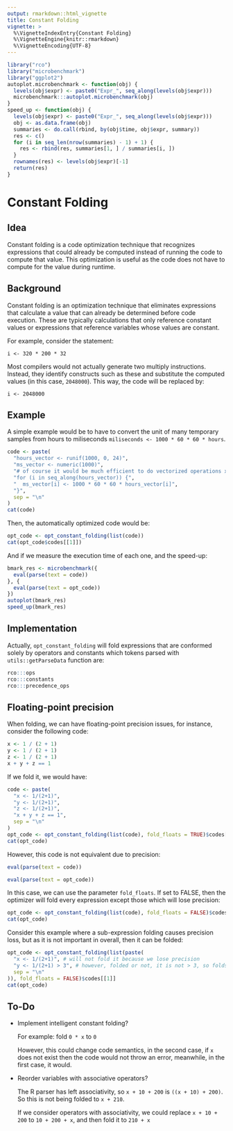 ```yaml
---
output: rmarkdown::html_vignette
title: Constant Folding
vignette: >
  %\VignetteIndexEntry{Constant Folding}
  %\VignetteEngine{knitr::rmarkdown}
  %\VignetteEncoding{UTF-8}
---
```


```r
library("rco")
library("microbenchmark")
library("ggplot2")
autoplot.microbenchmark <- function(obj) {
  levels(obj$expr) <- paste0("Expr_", seq_along(levels(obj$expr)))
  microbenchmark:::autoplot.microbenchmark(obj)
}
speed_up <- function(obj) {
  levels(obj$expr) <- paste0("Expr_", seq_along(levels(obj$expr)))
  obj <- as.data.frame(obj)
  summaries <- do.call(rbind, by(obj$time, obj$expr, summary))
  res <- c()
  for (i in seq_len(nrow(summaries) - 1) + 1) {
    res <- rbind(res, summaries[1, ] / summaries[i, ])
  }
  rownames(res) <- levels(obj$expr)[-1]
  return(res)
}
```

# Constant Folding

## Idea

Constant folding is a code optimization technique that recognizes expressions that could already be computed instead of running the code to compute that value. This optimization is useful as the code does not have to compute for the value during runtime. 

## Background

Constant folding is an optimization technique that eliminates expressions that calculate a value that can already be determined before code execution. These are typically calculations that only reference constant values or expressions that reference variables whose values are constant.

For example, consider the statement:

`i <- 320 * 200 * 32`

Most compilers would not actually generate two multiply instructions. Instead, they identify constructs such as these and substitute the computed values (in this case, `2048000`). This way, the code will be replaced by:

`i <- 2048000`

## Example

A simple example would be to have to convert the unit of many temporary samples from hours to miliseconds `miliseconds <- 1000 * 60 * 60 * hours`.

```r
code <- paste(
  "hours_vector <- runif(1000, 0, 24)",
  "ms_vector <- numeric(1000)",
  "# of course it would be much efficient to do vectorized operations xP",
  "for (i in seq_along(hours_vector)) {",
  "  ms_vector[i] <- 1000 * 60 * 60 * hours_vector[i]",
  "}",
  sep = "\n"
)
cat(code)
```

Then, the automatically optimized code would be:

```r
opt_code <- opt_constant_folding(list(code))
cat(opt_code$codes[[1]])
```

And if we measure the execution time of each one, and the speed-up:

```r
bmark_res <- microbenchmark({
  eval(parse(text = code))
}, {
  eval(parse(text = opt_code))
})
autoplot(bmark_res)
speed_up(bmark_res)
```

## Implementation

Actually, `opt_constant_folding` will fold expressions that are conformed solely by operators and constants which tokens parsed with `utils::getParseData` function are:

```r
rco:::ops
rco:::constants
rco:::precedence_ops
```

## Floating-point precision

When folding, we can have floating-point precision issues, for instance, consider the following code:

```r
x <- 1 / (2 + 1)
y <- 1 / (2 + 1)
z <- 1 / (2 + 1)
x + y + z == 1
```

If we fold it, we would have:

```r
code <- paste(
  "x <- 1/(2+1)",
  "y <- 1/(2+1)",
  "z <- 1/(2+1)",
  "x + y + z == 1",
  sep = "\n"
)
opt_code <- opt_constant_folding(list(code), fold_floats = TRUE)$codes[[1]]
cat(opt_code)
```

However, this code is not equivalent due to precision:

```r
eval(parse(text = code))
```

```r
eval(parse(text = opt_code))
```

In this case, we can use the parameter `fold_floats`. If set to FALSE, then the optimizer will fold every expression except those which will lose precision:

```r
opt_code <- opt_constant_folding(list(code), fold_floats = FALSE)$codes[[1]]
cat(opt_code)
```

Consider this example where a sub-expression folding causes precision loss, but as it is not important in overall, then it can be folded:

```r
opt_code <- opt_constant_folding(list(paste(
  "x <- 1/(2+1)", # will not fold it because we lose precision
  "y <- 1/(2+1) > 3", # however, folded or not, it is not > 3, so folds it
  sep = "\n"
)), fold_floats = FALSE)$codes[[1]]
cat(opt_code)
```

## To-Do

* Implement intelligent constant folding?
  
  For example: fold `0 * x` to `0`
  
  However, this could change code semantics, in the second case, if `x` does not exist then the code would not throw an error, meanwhile, in the first case, it would.

* Reorder variables with associative operators?
  
  The R parser has left associativity, so `x + 10 + 200` is `((x + 10) + 200)`. So this is not being folded to `x + 210`.
  
  If we consider operators with associativity, we could replace `x + 10 + 200` to  `10 + 200 + x`, and then fold it to `210 + x`
